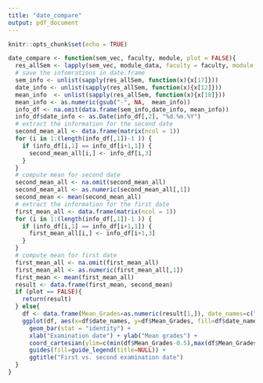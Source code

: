 ```yaml
---
title: "date_compare"
output: pdf_document
---
```


```r
knitr::opts_chunk$set(echo = TRUE)
```



```r
date_compare <- function(sem_vec, faculty, module, plot = FALSE){
  res_allSem <- lapply(sem_vec, module_data, faculty = faculty, module = module)
  # save the infomrations in date.frame
  sem_info <- unlist(sapply(res_allSem, function(x){x[17]}))
  date_info <- unlist(sapply(res_allSem, function(x){x[12]}))
  mean_info  <- unlist(sapply(res_allSem, function(x){x[18]}))
  mean_info <- as.numeric(gsub("-", NA,  mean_info))
  info_df <- na.omit(data.frame(sem_info,date_info, mean_info)) 
  info_df$date_info <- as.Date(info_df[,2], "%d.%m.%Y") 
  # extract the information for the second date
  second_mean_all <- data.frame(matrix(ncol = 1))
  for (i in 1:(length(info_df[,1])-1 )) {
    if (info_df[i,1] == info_df[i+1,1]) {
      second_mean_all[i,] <- info_df[i,3]  
    }
  }
  # compute mean for second date
  second_mean_all <- na.omit(second_mean_all)
  second_mean_all <- as.numeric(second_mean_all[,1])
  second_mean <- mean(second_mean_all)
  # extract the information for the first date
  first_mean_all <- data.frame(matrix(ncol = 1))
  for (i in 1:(length(info_df[,1])-1 )) {
    if (info_df[i,1] == info_df[i+1,1]) {
      first_mean_all[i,] <- info_df[i+1,3]  
    }
  }
  # compute mean for first date
  first_mean_all <- na.omit(first_mean_all)
  first_mean_all <- as.numeric(first_mean_all[,1])
  first_mean <- mean(first_mean_all)
  result <- data.frame(first_mean, second_mean)
  if (plot == FALSE){
    return(result)
  } else{
    df <- data.frame(Mean_Grades=as.numeric(result[1,]), date_names=c("First date", "Second date"))
    ggplot(df, aes(x=df$date_names, y=df$Mean_Grades, fill=df$date_names)) +
      geom_bar(stat = "identity") + 
      xlab("Examination date") + ylab("Mean grades") +
      coord_cartesian(ylim=c(min(df$Mean_Grades-0.5),max(df$Mean_Grades)+0.5)) +
      guides(fill=guide_legend(title=NULL)) +
      ggtitle("First vs. second examination date")
  }
}
```
